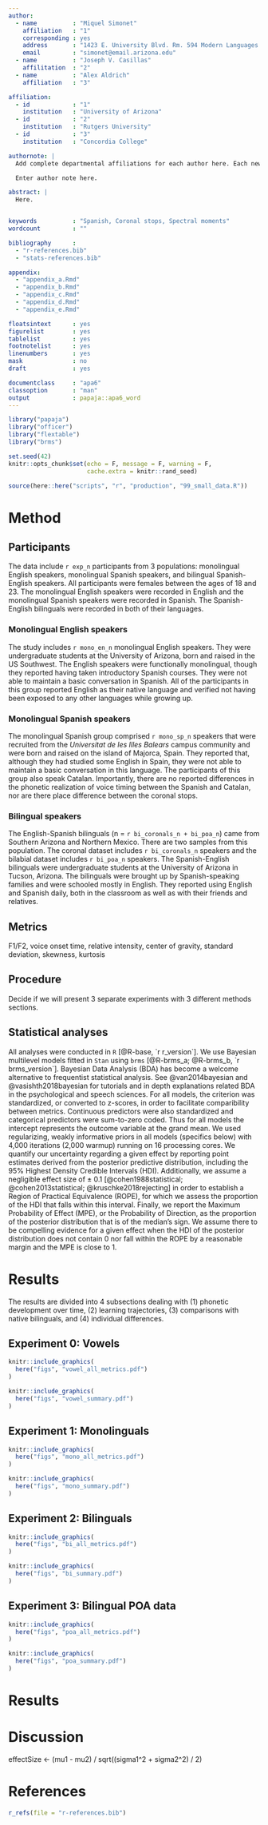 ```yaml
---
author: 
  - name          : "Miquel Simonet"
    affiliation   : "1"
    corresponding : yes
    address       : "1423 E. University Blvd. Rm. 594 Modern Languages Building, Tucson, Arizona 85721"
    email         : "simonet@email.arizona.edu"
  - name          : "Joseph V. Casillas"
    affilitation  : "2"
  - name          : "Alex Aldrich"
    affiliation   : "3"

affiliation:
  - id            : "1"
    institution   : "University of Arizona"
  - id            : "2"
    institution   : "Rutgers University"
  - id            : "3"
    institution   : "Concordia College"

authornote: |
  Add complete departmental affiliations for each author here. Each new line herein must be indented, like this line.

  Enter author note here.

abstract: |
  Here. 


keywords          : "Spanish, Coronal stops, Spectral moments"
wordcount         : ""

bibliography      : 
  - "r-references.bib"
  - "stats-references.bib"

appendix:
  - "appendix_a.Rmd"
  - "appendix_b.Rmd"
  - "appendix_c.Rmd"
  - "appendix_d.Rmd"
  - "appendix_e.Rmd"

floatsintext      : yes
figurelist        : yes
tablelist         : yes
footnotelist      : yes
linenumbers       : yes
mask              : no
draft             : yes

documentclass     : "apa6"
classoption       : "man"
output            : papaja::apa6_word
---
```


```r
library("papaja")
library("officer")
library("flextable")
library("brms")
```

```r
set.seed(42)
knitr::opts_chunk$set(echo = F, message = F, warning = F, 
                      cache.extra = knitr::rand_seed)
```

```r
source(here::here("scripts", "r", "production", "99_small_data.R"))
```



# Method

## Participants

The data include `r exp_n` participants from 3 populations: monolingual 
English speakers, monolingual Spanish speakers, and bilingual Spanish-English 
speakers.
All participants were females between the ages of 18 and 23. 
The monolingual English speakers were recorded in English and the monolingual 
Spanish speakers were recorded in Spanish. 
The Spanish-English bilinguals were recorded in both of their languages.

### Monolingual English speakers

The study includes `r mono_en_n` monolingual English speakers.
They were undergraduate students at the University of Arizona, born and raised 
in the US Southwest. 
The English speakers were functionally monolingual, though they reported having 
taken introductory Spanish courses. 
They were not able to maintain a basic conversation in Spanish.
All of the participants in this group reported English as their native 
language and verified not having been exposed to any other languages while 
growing up.


### Monolingual Spanish speakers

The monolingual Spanish group comprised `r mono_sp_n` speakers that were 
recruited from the *Universitat de les  Illes Balears* campus community and 
were born and raised on the island of Majorca, Spain.
They reported that, although they had studied some English in Spain, they were 
not able to maintain a basic conversation in this language. 
The participants of this group also speak Catalan. 
Importantly, there are no reported differences in the phonetic realization of 
voice timing between the Spanish and Catalan, nor are there place difference 
between the coronal stops. 

### Bilingual speakers

The English-Spanish bilinguals (n = `r bi_coronals_n + bi_poa_n`) came from 
Southern Arizona and Northern Mexico. 
There are two samples from this population. 
The coronal dataset includes `r bi_coronals_n` speakers and the bilabial 
dataset includes `r bi_poa_n` speakers. 
The Spanish-English bilinguals were undergraduate students at the University 
of Arizona in Tucson, Arizona. 
The bilinguals were brought up by Spanish-speaking families and were schooled  mostly in English. 
They reported using English and Spanish daily, both in the classroom as well 
as with their friends and relatives.


## Metrics

F1/F2, voice onset time, relative intensity, center of gravity, standard 
deviation, skewness, kurtosis

## Procedure

Decide if we will present 3 separate experiments with 3 different methods 
sections.

## Statistical analyses

All analyses were conducted in `R` [@R-base, `r r_version`]. 
We use Bayesian multilevel models fitted in `Stan` using `brms` [@R-brms_a; @R-brms_b, `r brms_version`].
Bayesian Data Analysis (BDA) has become a welcome alternative to frequentist 
statistical analysis. 
See @van2014bayesian and @vasishth2018bayesian for tutorials and in depth 
explanations related BDA in the psychological and speech sciences.
For all models, the criterion was standardized, or converted to z-scores, 
in order to facilitate comparibility between metrics. 
Continuous predictors were also standardized and categorical predictors were 
sum-to-zero coded. 
Thus for all models the intercept represents the outcome variable at the 
grand mean. 
We used regularizing, weakly informative priors in all models (specifics below) 
with 4,000 iterations (2,000 warmup) running on 16 processing cores. 
We quantify our uncertainty regarding a given effect by reporting point 
estimates derived from the posterior predictive distribution, including the 
95% Highest Density Credible Intervals (HDI). 
Additionally, we assume a negligible effect size of &plusmn; 0.1 [@cohen1988statistical; @cohen2013statistical; @kruschke2018rejecting] 
in order to establish a Region of Practical Equivalence (ROPE), for which we 
assess the proportion of the HDI that falls within this interval.
Finally, we report the Maximum Probability of Effect (MPE), or the Probability 
of Direction, as the proportion of the posterior distribution that is of the 
median's sign. 
We assume there to be compelling evidence for a given effect when the HDI of 
the posterior distribution does not contain 0 nor fall within the ROPE by a 
reasonable margin and the MPE is close to 1. 




# Results

The results are divided into 4 subsections dealing with (1) phonetic 
development over time, (2) learning trajectories, (3) comparisons with native 
bilinguals, and (4) individual differences. 




## Experiment 0: Vowels

```r
knitr::include_graphics(
  here("figs", "vowel_all_metrics.pdf")
)
```

```r
knitr::include_graphics(
  here("figs", "vowel_summary.pdf")
)
```




## Experiment 1: Monolinguals


```r
knitr::include_graphics(
  here("figs", "mono_all_metrics.pdf")
)
```

```r
knitr::include_graphics(
  here("figs", "mono_summary.pdf")
)
```






## Experiment 2: Bilinguals

```r
knitr::include_graphics(
  here("figs", "bi_all_metrics.pdf")
)
```

```r
knitr::include_graphics(
  here("figs", "bi_summary.pdf")
)
```






## Experiment 3: Bilingual POA data

```r
knitr::include_graphics(
  here("figs", "poa_all_metrics.pdf")
)
```

```r
knitr::include_graphics(
  here("figs", "poa_summary.pdf")
)
```







# Results

# Discussion

effectSize <- (mu1 - mu2) / sqrt((sigma1^2 + sigma2^2) / 2)


\newpage

# References
```r
r_refs(file = "r-references.bib")
```

\begingroup
\setlength{\parindent}{-0.5in}
\setlength{\leftskip}{0.5in}

<div id = "refs"></div>
\endgroup
